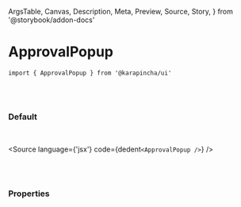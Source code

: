   ArgsTable,
  Canvas,
  Description,
  Meta,
  Preview,
  Source,
  Story,
} from '@storybook/addon-docs'


<Meta title='01. Atoms / ApprovalPopup' component={ApprovalPopup} />

# ApprovalPopup

`import { ApprovalPopup } from '@karapincha/ui'`

<br />
<br />

### Default

<br />

<Story name='Default'>
  <div className='doc-story__preview' style={{ zoom: '100%' }}>
    <div className='flex items-center gap-4'>
      <ApprovalPopup />
    </div>
  </div>
</Story>

<Source language={'jsx'} code={dedent`<ApprovalPopup />`} />

<br />
<br />

### Properties

<ArgsTable of={ApprovalPopup} />
